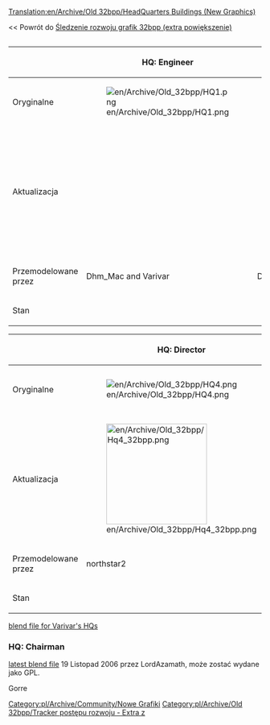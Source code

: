 [[Translation:en/Archive/Old 32bpp/HeadQuarters Buildings (New Graphics)]]


<< Powrót do <!--[[32bpp_graphics_development_tracker_(extra_zoom)]]-->[[pl/Archive/Old 32bpp/Śledzenie rozwoju grafik 32bpp (extra powiększenie)|Śledzenie rozwoju grafik 32bpp (extra powiększenie)]]

<div><div style="display: table-cell; width:100%">{{en/Archive/Old 32bpp/Progress bar 32bpp tracker|headquarter}}</div><div style="display: table-cell"></div></div>


{{en/Archive/Old 32bpp/Tracker sprite key}}


{| border=1 style="background:#e7ebff;"
!
!HQ: Engineer
!HQ: Traffic Manager
!HQ: Transport Coordinator
|-
!Oryginalne
|[[File:en/Archive/Old 32bpp/HQ1.png]]
|[[File:en/Archive/Old 32bpp/HQ2.png]]
|[[File:en/Archive/Old 32bpp/HQ3.png]]
|-
!Aktualizacja
|
|[[File:en/Archive/Old 32bpp/Hq2 32bpp.png|200px]]
|[[File:en/Archive/Old 32bpp/Hq3 32bpp.png|200px]]
|-
!Przemodelowane przez
|Dhm_Mac and Varivar
|Dhm_Mac and Varivar
|Dhm_Mac and Varivar
|-
!Stan
{{en/Archive/Old 32bpp/Done}}
{{en/Archive/Old 32bpp/Done}}
{{en/Archive/Old 32bpp/Done}}
|}

{| border=1 style="background:#e7ebff;"
!
!HQ: Director
!HQ: Chairman
!Statue
|-
!Oryginalne
|[[File:en/Archive/Old 32bpp/HQ4.png]]
|[[File:en/Archive/Old 32bpp/HQ5.png]]
|[[File:en/Archive/Old 32bpp/Company Statue.png]]
|-
!Aktualizacja
|[[File:en/Archive/Old 32bpp/Hq4 32bpp.png|200px]]
|
|[[File:en/Archive/Old 32bpp/Statue2.png|200px]]
|-
!Przemodelowane przez
|northstar2
|
|Dhm_Mac
|-
!Stan
{{en/Archive/Old 32bpp/Done}}
{{en/Archive/Old 32bpp/Unclaimed}}
{{en/Archive/Old 32bpp/Done}}
|}

[http://www.tt-forums.net/viewtopic.php?p=732303#p732303 blend file for Varivar's HQs]
===HQ: Chairman===
[http://www.tt-forums.net/viewtopic.php?p=670788#p670788 latest blend file] 19 Listopad 2006 przez  LordAzamath, może zostać wydane jako GPL.

Gorre


<!--{{Navbox Graphics Development}}-->{{pl/Archive/Old 32bpp/Navbox Programowanie grafik}}

<!--[[Category:New Graphics]][[Category:Development progress tracker - Extra zoom]]-->[[Category:pl/Archive/Community/Nowe Grafiki]][[Category:pl/Archive/Old 32bpp/Tracker postępu rozwoju - Extra z]]
